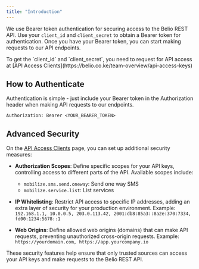 ```yaml
---
title: "Introduction"
---
```


We use Bearer token authentication for securing access to the Belio REST API.
Use your `client_id` and `client_secret` to obtain a Bearer token for authentication.
Once you have your Bearer token, you can start making requests to our API endpoints.

<Note>
  To get the `client_id` and `client_secret`, you need to request for API access
  at [API Access Clients](https://belio.co.ke/team-overview/api-access-keys)
</Note>

## How to Authenticate

Authentication is simple - just include your Bearer token in the Authorization header when making API requests to our endpoints.

```http
Authorization: Bearer <YOUR_BEARER_TOKEN>
```

## Advanced Security

On the [API Access Clients](https://belio.co.ke/team-overview/api-access-keys) page, you can set up additional security measures:

- **Authorization Scopes**: Define specific scopes for your API keys, controlling access to different parts of the API. Available scopes include:

  - `mobilize.sms.send.oneway`: Send one way SMS
  - `mobilize.service.list`: List services

- **IP Whitelisting**: Restrict API access to specific IP addresses, adding an extra layer of security for your production environment.
  Example: `192.168.1.1, 10.0.0.5, 203.0.113.42, 2001:db8:85a3::8a2e:370:7334, fd00:1234:5678::1`

- **Web Origins**: Define allowed web origins (domains) that can make API requests, preventing unauthorized cross-origin requests.
  Example: `https://yourdomain.com, https://app.yourcompany.io`

These security features help ensure that only trusted sources can access your API keys and make requests to the Belio REST API.
